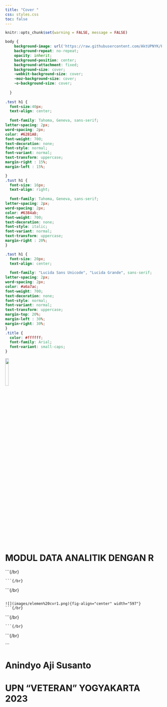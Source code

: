 ---
title: "Cover "
css: styles.css
toc: false
---

```{r setup, include=FALSE}
knitr::opts_chunk$set(warning = FALSE, message = FALSE) 
```

```{css, echo=FALSE}
body {
    background-image: url('https://raw.githubusercontent.com/AktUPNYK/Project-DA/main/data/Biru%20Putih%20Cover%20Modul%20Pelatihan%20Kepemimpinan%20Dokument%20A4%20(1).png');
    background-repeat: no-repeat;
    opacity: inherit;
    background-position: center;
    background-attachment: fixed;
    background-size: cover;
    -webkit-background-size: cover;
    -moz-background-size: cover;
    -o-background-size: cover;
    
  }
  
.test h1 {
  font-size:40px;
  text-align: center;
  
  font-family: Tahoma, Geneva, sans-serif;
letter-spacing: 2px;
word-spacing: 2px;
color: #6281A8;
font-weight: 700;
text-decoration: none;
font-style: normal;
font-variant: normal;
text-transform: uppercase;
margin-right : 15%;
margin-left : 15%;

}
.tust h1 {
  font-size: 16px;
  text-align: right;
  
  font-family: Tahoma, Geneva, sans-serif;
letter-spacing: 2px;
word-spacing: 2px;
color: #6384ab;
font-weight: 700;
text-decoration: none;
font-style: italic;
font-variant: normal;
text-transform: uppercase;
margin-right : 20%;
}

.tast h1 {
  font-size: 20px;
  text-align: center;
  
  font-family: "Lucida Sans Unicode", "Lucida Grande", sans-serif;
letter-spacing: 2px;
word-spacing: 2px;
color: #a6a7ac;
font-weight: 700;
text-decoration: none;
font-style: normal;
font-variant: normal;
text-transform: uppercase;
margin-top: 20%;
margin-left : 30%;
margin-right: 30%;
}
.title {
  color: #ffffff;
  font-family: Arial;
  font-variant: small-caps;
}
```

![](images/UPN%20BARU.jpg){fig-align="right" width="15%"}

# MODUL DATA ANALITIK DENGAN R {.test}

```{/br}

```
```{/br}

```
```{/br}

```

![](images/elemen%20cvr1.png){fig-align="center" width="597"}
```{/br}

```
```{/br}

```
```{/br}

```
```{/br}

```


# Anindyo Aji Susanto {.tust}

# UPN "VETERAN" YOGYAKARTA 2023 {.tast}
